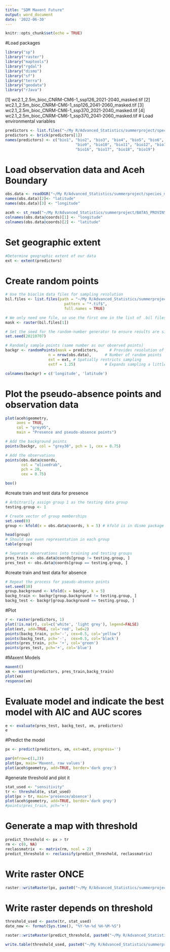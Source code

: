 ```yaml
---
title: "SDM Maxent Future"
output: word_document
date: '2022-06-30'
---
```


```r
knitr::opts_chunk$set(echo = TRUE)
```

#Load packages
```r
library("sp")
library("raster")
library("maptools")
library("rgdal")
library("dismo")
library("sf")
library("terra")
library("geodata")
library("rJava")
``` 

[1] wc2.1_2.5m_bioc_CNRM-CM6-1_ssp126_2021-2040_masked.tif
[2] wc2.1_2.5m_bioc_CNRM-CM6-1_ssp126_2041-2060_masked.tif
[3] wc2.1_2.5m_bioc_CNRM-CM6-1_ssp370_2021-2040_masked.tif
[4] wc2.1_2.5m_bioc_CNRM-CM6-1_ssp370_2041-2060_masked.tif
# Load environmental variables
```r
predictors <- list.files("~/My R/Advanced_Statistics/summerproject/species_modelling/future",pattern = "*.tif$", full.names = TRUE)
predictors <- brick(predictors[1])
names(predictors) <- c("bio1", "bio2", "bio3", "bio4", "bio5", "bio6", "bio7", "bio8",
                               "bio9", "bio10", "bio11", "bio12", "bio13", "bio14", "bio15",
                               "bio16", "bio17", "bio18", "bio19")
```

# Load observation data and Aceh Boundary
```r
obs.data <- readOGR("~/My R/Advanced_Statistics/summerproject/species_modelling/all_dataset_new.shp")
names(obs.data)[2]<- "latitude"
names(obs.data)[3] <- "longitude"

aceh <- st_read("~/My R/Advanced_Statistics/summerproject/BATAS_PROVINSI_ACEH.shp")
colnames(obs.data@coords)[1] <- "longitude"
colnames(obs.data@coords)[2] <- "latitude"

```

# Set geographic extent
```r
#Determine geographic extent of our data
ext <- extent(predictors)

```


# Create random points

```r
# Use the bioclim data files for sampling resolution
bil.files <- list.files(path = "~/My R/Advanced_Statistics/summerproject/species_modelling/historical/20182019", 
                          pattern = "*.tif$", 
                          full.names = TRUE)

# We only need one file, so use the first one in the list of .bil files
mask <- raster(bil.files[1])

# Set the seed for the random-number generator to ensure results are similar
set.seed(20210707)

# Randomly sample points (same number as our observed points)
backgr <- randomPoints(mask = predictors,     # Provides resolution of sampling points
                   n = nrow(obs.data),      # Number of random points
                   ext = ext, # Spatially restricts sampling
                   extf = 1.25)             # Expands sampling a little bit

colnames(backgr) = c('longitude', 'latitude')
```

# Plot the pseudo-absence points and observation data
```r
plot(aceh$geometry,
     axes = TRUE, 
     col = "grey95",
     main = "Presence and pseudo-absence points")

# Add the background points
points(backgr, col = "grey30", pch = 1, cex = 0.75)

# Add the observations
points(obs.data@coords, 
       col = "olivedrab", 
       pch = 20, 
       cex = 0.75)

box()

```


#create train and test data for presence
```r
# Arbitrarily assign group 1 as the testing data group
testing.group <- 1

# Create vector of group memberships
set.seed(0)
group <- kfold(x = obs.data@coords, k = 5) # kfold is in dismo package

head(group)
# Should see even representation in each group
table(group)

```

```r
# Separate observations into training and testing groups
pres_train <- obs.data@coords[group != testing.group, ]
pres_test <- obs.data@coords[group == testing.group, ]
```

#create train and test data for absence
```r
# Repeat the process for pseudo-absence points
set.seed(10)
group.background <- kfold(x = backgr, k = 5)
backg_train <- backgr[group.background != testing.group, ]
backg_test <- backgr[group.background == testing.group, ]

```

#Plot
```r
r <- raster(predictors, 1)
plot(!is.na(r), col=c('white', 'light grey'), legend=FALSE)
plot(ext, add=TRUE, col='red', lwd=2)
points(backg_train, pch='-', cex=0.5, col='yellow')
points(backg_test, pch='-',  cex=0.5, col='black')
points(pres_train, pch= '+', col='green')
points(pres_test, pch='+', col='blue')
```


#Maxent Models
```r
maxent()
xm <- maxent(predictors, pres_train,backg_train)
plot(xm)
response(xm)

```

# Evaluate model and indicate the best model with AIC and AUC scores
```r
e <- evaluate(pres_test, backg_test, xm, predictors)
e

```

#Predict the model
```r
px <- predict(predictors, xm, ext=ext, progress='')
```

```r
par(mfrow=c(1,2))
plot(px, main='Maxent, raw values')
plot(aceh$geometry, add=TRUE, border='dark grey')
```

#generate threshold and plot it
```r
stat_used <- "sensitivity"
tr <- threshold(e, stat_used)
plot(px > tr, main='presence/absence')
plot(aceh$geometry, add=TRUE, border='dark grey')
#points(pres_train, pch='+')

```

# Generate a map with threshold
```r
predict_threshold <- px > tr
rm <- c(0, NA)
reclassmatrix  <- matrix(rm, ncol = 2)
predict_threshold <- reclassify(predict_threshold, reclassmatrix)

```

# Write raster ONCE
```r

raster::writeRaster(px, paste0("~/My R/Advanced_Statistics/summerproject/species_modelling/results/future/maxent/future_predicted_maxent.tif"), overwrite = TRUE)
```

# Write raster depends on threshold
```r
threshold_used <- paste(tr, stat_used)
date_now <- format(Sys.time(), "%Y-%m-%d %H-%M-%S")

raster::writeRaster(predict_threshold, paste0("~/My R/Advanced_Statistics/summerproject/species_modelling/results/future/maxent/future_predicted_maxent_",stat_used,".tif"), overwrite = TRUE)

write.table(threshold_used, paste0("~/My R/Advanced_Statistics/summerproject/species_modelling/results/future/maxent/future_threshold_",stat_used,"_",date_now,".txt"))

```